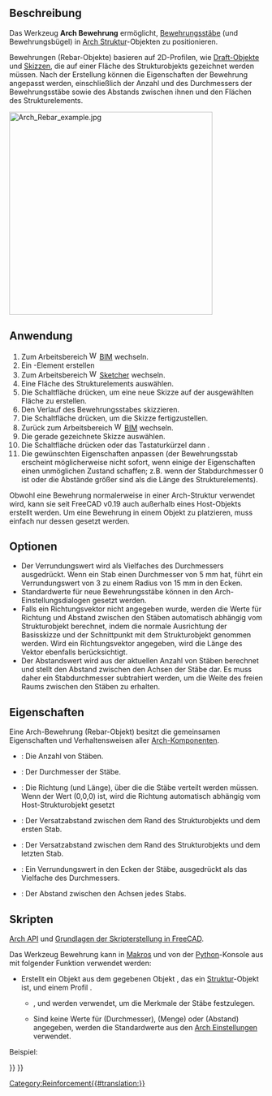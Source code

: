 <languages/>

{{Docnav/de
|[[Arch_Equipment/de|Ausstattung]]
|[[Reinforcement_StraightRebar/de|GeradlinigeBewehrung]]
|[[BIM_Workbench/de|BIM]]
|IconL=Arch_Equipment.svg
|IconR=Reinforcement_StraightRebar.svg
|IconC=Workbench_BIM.svg
}}

{{Docnav/de
|
|[[Reinforcement_StraightRebar/de|GeradlinigeBewehrung]]
|[[Reinforcement_Workbench/de|Reinforcement]]
|IconL=
|IconR=Reinforcement_StraightRebar.svg
|IconC=Reinforcement_Workbench.svg
}}

{{VeryImportantMessage|DIESER BEFEHL IST BESTANDTEIL DES INTEGRIERTEN ARBEITSBEREICHS [[BIM_Workbench/de|BIM]] IN V1.0<br>
Diese Seite wurde für diese Version aktualisiert.}}

{{GuiCommand/de
|Name=Arch Rebar
|Name/de=Arch Bewehrung
|MenuLocation=3D/BIM → Bewehrungswerkzeuge → Benutzerdefinierte Bewehrung
|Workbenches=[[BIM_Workbench/de|BIM]], [[Reinforcement_Workbench/de|Reinforcement]]
|Shortcut={{KEY|R}} {{KEY|B}}
|SeeAlso=
}}

<span id="Description"></span>
==Beschreibung==

Das Werkzeug '''Arch Bewehrung''' ermöglicht, [https://de.wikipedia.org/wiki/Bewehrungsstahl Bewehrungsstäbe] (und Bewehrungsbügel) in [[Arch_Structure/de|Arch Struktur]]-Objekten zu positionieren.

Bewehrungen (Rebar-Objekte) basieren auf 2D-Profilen, wie [[Draft_Workbench/de|Draft-Objekte]] und [[Sketcher_Workbench/de|Skizzen]], die auf einer Fläche des Strukturobjekts gezeichnet werden müssen. Nach der Erstellung können die Eigenschaften der Bewehrung angepasst werden, einschließlich der Anzahl und des Durchmessers der Bewehrungsstäbe sowie des Abstands zwischen ihnen und den Flächen des Strukturelements.

[[Image:Arch Rebar example.jpg|400px]]
{{Caption|Strukturobjekt mit zwei auf seinen Flächen gezeichneten Skizzen, die dann in zwei Sätze von Bewehrungsobjekten umgewandelt werden}}

<span id="Usage"></span>
==Anwendung==

# Zum Arbeitsbereich [[Image:Workbench_BIM.svg|16px]] [[BIM_Workbench/de|BIM]] wechseln.
# Ein {{Button|[[Image:Arch_Structure.svg|16px]] [[Arch_Structure/de|Arch Struktur]]}}-Element erstellen
# Zum Arbeitsbereich [[Image:Workbench_Sketcher.svg|16px]] [[Sketcher_Workbench/de|Sketcher]] wechseln.
# Eine Fläche des Strukturelements auswählen.
# Die Schaltfläche {{Button|[[Image:Sketcher_NewSketch.png|16px]] [[Sketcher_NewSketch/de|Skizze erstellen]]}} drücken, um eine neue Skizze auf der ausgewählten Fläche zu erstellen.
# Den Verlauf des Bewehrungsstabes skizzieren.
# Die Schaltfläche {{Button|[[Image:Sketcher_LeaveSketch.png|16px]] [[Sketcher_LeaveSketch/de|Skizze verlassen]]}} drücken, um die Skizze fertigzustellen.
# Zurück zum Arbeitsbereich [[Image:Workbench_BIM.svg|16px]] [[BIM_Workbench/de|BIM]] wechseln.
# Die gerade gezeichnete Skizze auswählen.
# Die Schaltfläche {{Button|[[Image:Arch_Rebar.svg|16px]] [[Arch_Rebar/de|Benutzerdefinierte Bewehrung]]}} drücken oder das Tastaturkürzel {{KEY|R}} dann {{KEY|B}}.
# Die gewünschten Eigenschaften anpassen (der Bewehrungsstab erscheint möglicherweise nicht sofort, wenn einige der Eigenschaften einen unmöglichen Zustand schaffen; z.B. wenn der Stabdurchmesser 0 ist oder die Abstände größer sind als die Länge des Strukturelements).

Obwohl eine Bewehrung normalerweise in einer Arch-Struktur verwendet wird, kann sie seit FreeCAD v0.19 auch außerhalb eines Host-Objekts erstellt werden. Um eine Bewehrung in einem Objekt zu platzieren, muss einfach nur dessen {{PropertyData/de|Host}} gesetzt werden.

<span id="Options"></span>
==Optionen==

* Der Verrundungswert wird als Vielfaches des Durchmessers ausgedrückt. Wenn ein Stab einen Durchmesser von 5 mm hat, führt ein Verrundungswert von 3 zu einem Radius von 15 mm in den Ecken.
* Standardwerte für neue Bewehrungsstäbe können in den Arch-Einstellungsdialogen gesetzt werden.
* Falls ein Richtungsvektor nicht angegeben wurde, werden die Werte für Richtung und Abstand zwischen den Stäben automatisch abhängig vom Strukturobjekt berechnet, indem die normale Ausrichtung der Basisskizze und der Schnittpunkt mit dem Strukturobjekt genommen werden. Wird ein Richtungsvektor angegeben, wird die Länge des Vektor ebenfalls berücksichtigt.
* Der Abstandswert wird aus der aktuellen Anzahl von Stäben berechnet und stellt den Abstand zwischen den Achsen der Stäbe dar. Es muss daher ein Stabdurchmesser subtrahiert werden, um die Weite des freien Raums zwischen den Stäben zu erhalten.

<span id="Properties"></span>
==Eigenschaften==

Eine Arch-Bewehrung (Rebar-Objekt) besitzt die gemeinsamen Eigenschaften und Verhaltensweisen aller [[Arch_Component/de|Arch-Komponenten]].

* {{PropertyData/de|Anzahl}}: Die Anzahl von Stäben.
* {{PropertyData/de|Durchmesser}}: Der Durchmesser der Stäbe.
* {{PropertyData/de|Richtung}}: Die Richtung (und Länge), über die die Stäbe verteilt werden müssen. Wenn der Wert (0,0,0) ist, wird die Richtung automatisch abhängig vom Host-Strukturobjekt gesetzt
* {{PropertyData/de|Versatzbeginn}}: Der Versatzabstand zwischen dem Rand des Strukturobjekts und dem ersten Stab.
* {{PropertyData/de|Versatzende}}: Der Versatzabstand zwischen dem Rand des Strukturobjekts und dem letzten Stab.
* {{PropertyData/de|Verrundung}}: Ein Verrundungswert in den Ecken der Stäbe, ausgedrückt als das Vielfache des Durchmessers.
* {{PropertyData/de|Leerraum}}: Der Abstand zwischen den Achsen jedes Stabs.

<span id="Scripting"></span>
==Skripten==

{{Emphasis|Siehe auch:}} [[Arch_API/de|Arch API]] und [[FreeCAD_Scripting_Basics/de|Grundlagen der Skripterstellung in FreeCAD]].

Das Werkzeug Bewehrung kann in [[Macros/de|Makros]] und von der [[Python/de|Python]]-Konsole aus mit folgender Funktion verwendet werden:

{{Code|code=
Rebar = makeRebar(baseobj=None, sketch=None, diameter=None, amount=1, offset=None, name="Rebar")
}}

* Erstellt ein Objekt {{incode|Rebar}} aus dem gegebenen Objekt {{incode|baseobj}}, das ein [[Arch_Structure/de|Struktur]]-Objekt ist, und einem Profil {{incode|sketch}}.
** {{incode|diameter}}, {{incode|amount}} und {{incode|offset}} werden verwendet, um die Merkmale der Stäbe festzulegen.
** Sind keine Werte für {{incode|diameter}} (Durchmesser), {{incode|amount}} (Menge) oder {{incode|offset}} (Abstand) angegeben, werden die Standardwerte aus den [[Arch Preferences/de|Arch Einstellungen]] verwendet.

Beispiel:

{{Code|code=
import FreeCAD, Arch, Part

Structure = Arch.makeStructure(None, length=1000, width=1000, height=3000)
Structure.ViewObject.Transparency = 80
FreeCAD.ActiveDocument.recompute()

p1 = FreeCAD.Vector(-400, 400, 0)
p2 = FreeCAD.Vector(400, 400, 0)
Sketch = FreeCAD.ActiveDocument.addObject('Sketcher::SketchObject', 'Sketch')
Sketch.MapMode = "FlatFace"
Sketch.Support = [(Structure, "Face6")]
Sketch.addGeometry(Part.LineSegment(p1, p2))
FreeCAD.ActiveDocument.recompute()

Rebar = Arch.makeRebar(Structure, Sketch, diameter=80, amount=7, offset=50)
Rebar.OffsetStart = 100
Rebar.OffsetEnd = 100
FreeCAD.ActiveDocument.recompute()
}}


{{Docnav/de
|
|[[Reinforcement_StraightRebar/de|GeradlinigeBewehrung]]
|[[Reinforcement_Workbench/de|Reinforcement]]
|IconL=
|IconR=Reinforcement_StraightRebar.svg
|IconC=Reinforcement_Workbench.svg
}}

{{Docnav/de
|[[Arch_Equipment/de|Ausstattung]]
|[[Reinforcement_StraightRebar/de|GeradlinigeBewehrung]]
|[[BIM_Workbench/de|BIM]]
|IconL=Arch_Equipment.svg
|IconR=Reinforcement_StraightRebar.svg
|IconC=Workbench_BIM.svg
}}

[[Category:Reinforcement{{#translation:}}]]
{{BIM_Tools_navi{{#translation:}}}}
{{Userdocnavi{{#translation:}}}}